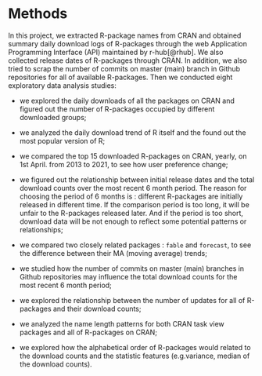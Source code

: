 # Methods

In this project, we extracted R-package names from CRAN and obtained summary daily download logs of R-packages through the web Application Programming Interface (API) maintained by r-hub[@rhub]. We also collected release dates of R-packages through CRAN. In addition, we also tried to scrap the number of commits on master (main) branch in Github repositories for all of available R-packages. Then we conducted eight exploratory data analysis studies: 

- we explored the daily downloads of all the packages on CRAN and figured out the number of R-packages occupied by different downloaded groups; 

- we analyzed the daily download trend of R itself and the found out the most popular version of R; 

- we compared the top 15 downloaded R-packages on CRAN, yearly, on 1st April. from 2013 to 2021, to see how user preference change;

- we figured out the relationship between initial release dates and the total download counts over the most recent 6 month period. The reason for choosing the period of 6 months is : different R-packages are initially released in different time. If the comparison period is too long, it will be unfair to the R-packages released later. And if the period is too short, download data will be not enough to reflect some potential patterns or relationships; 

- we compared two closely related packages : `fable` and `forecast`, to see the difference between their MA (moving average) trends; 

- we studied how the number of commits on master (main) branches in Github repositories may influence the total download counts for the most recent 6 month period; 

- we explored the relationship between the number of updates for all of R-packages and their download counts; 

- we analyzed the name length patterns for both CRAN task view packages and all of R-packages on CRAN; 

- we explored how the alphabetical order of R-packages would related to the download counts and the statistic features (e.g.variance, median of the download counts).
